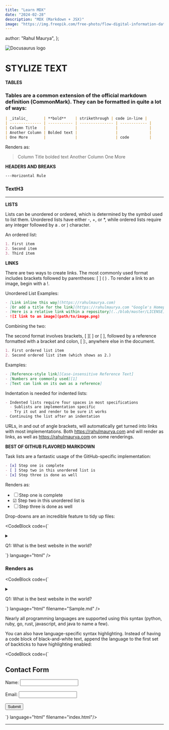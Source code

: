 ```yaml
---
title: "Learn MDX"
date: "2024-02-28"
description: "MDX (Markdown + JSX)"
image: "https://img.freepik.com/free-photo/flow-digital-information-data-channel_60438-4070.jpg?t=st=1709365171~exp=1709368771~hmac=a78423c4b7b7a5beadba08e4a8dee86d1d1e1b63de005cd44401bf4c40a0c52d&w=1800"
---
```


  author: "Rahul Maurya",
};

![Docusaurus logo](/img/mdx.jpeg)

# STYLIZE TEXT

**TABLES**

### Tables are a common extension of the official markdown definition (CommonMark). They can be formatted in quite a lot of ways:

```md
| _italic_       | **bold**    | strike­through | code in-line |
| -------------- | ----------- | --------------- | ------------ |
| Column Title   |             |                 |              |
| Another Column | Bolded text |                 |              |
| One More       |             |                 | code         |
```
Renders as:

> Column Title bolded text
> Another Column
> One More

**HEADERS AND BREAKS**
```md
---Horizontal Rule
```
### TextH3

---

**LISTS**

Lists can be unordered or ordered, which is determined by the symbol used to list them. Unordered lists have either -, +, or \*, while ordered lists require any integer followed by a . or ) character.

An ordered list:
```md
1. First item
2. Second item
3. Third item
```

**LINKS**

There are two ways to create links. The most commonly used format includes brackets followed by parentheses: [ ] ( ) . To render a link to an image, begin with a !.

Unordered List Examples:

```md
- [Link inline this way](https://rahulmaurya.com)
- [Or add a title for the link](https://rahulmaurya.com "Google's Homepage")
- [Here is a relative link within a repository](../blob/master/LICENSE)
- ![I link to an image](path/to/image.png)
```

Combining the two:

The second format involves brackets, [ ][ ] or [ ], followed by a reference formatted with a bracket and colon, [ ]:, anywhere else in the document.
```md
1. First ordered list item
2. Second ordered list item (which shows as 2.)
```
Examples:

```md
- [Reference-style link][Case-insensitive Reference Text]
- [Numbers are commonly used][1]
- [Text can link on its own as a reference]
```
Indentation is needed for indented lists:

```md
- Indented lists require four spaces in most specifications
  - Sublists are implementation specific
  - Try it out and render to be sure it works
- Continuing the list after an indentation
```
URLs, in and out of angle brackets, will automatically get turned into links with most implementations. Both https://rahulmaurya.com and will render as links, as well as https://rahulmaurya.com on some renderings.

**BEST OF GITHUB FLAVORED MARKDOWN**

Task lists are a fantastic usage of the GitHub-specific implementation:
```md
- [x] Step one is complete
- [ ] Step two in this unordered list is
- [x] Step three is done as well
```

Renders as:

- ☐ Step one is complete
- ☑ Step two in this unordered list is
- ☐ Step three is done as well

Drop-downs are an incredible feature to tidy up files:

<CodeBlock code={`
<details>
  <summary>
    <p>Q1: What is the best website in the world?</p>
  </summary>
  A1: <a href="https://rahulmaurya.com">https://rahulmaurya.com</a>
</details>
`} language="html" />

### Renders as

<CodeBlock code={`
<details>
  <summary>
    <p>Q1: What is the best website in the world?</p>
  </summary>
  A1: https://rahulmaurya.com
</details>
`} language="html" filename="Sample.md" />

Nearly all programming languages are supported using this syntax (python, ruby, go, rust, javascript, and java to name a few).

You can also have language-specific syntax highlighting. Instead of having a code block of black-and-white text, append the language to the first set of backticks to have highlighting enabled:

<CodeBlock code={`
<!DOCTYPE html>
<html lang="en">
<head>
  <meta charset="UTF-8">
  <title>Your Blog</title>
</head>
<body>
  <h2>Contact Form</h2>
  <form action="/submit" method="POST">
    <label for="name">Name:</label>
    <input type="text" id="name" name="name" required>
    <br><br>
    <label for="email">Email:</label>
    <input type="email" id="email" name="email" required>
    <br><br>
    <input type="submit" value="Submit">
  </form>
</body>
</html>
`} language="html" filename="index.html"/>

---
